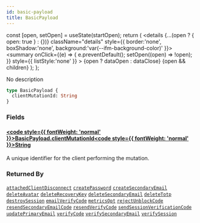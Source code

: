 ```yaml
---
id: basic-payload
title: BasicPayload
---
```









  const [open, setOpen] = useState(startOpen);
  return (
    <details {...(open ? { open: true } : {})} className="details" style={{ border:'none', boxShadow:'none', background:'var(--ifm-background-color)' }}>
      <summary
        onClick={(e) => {
          e.preventDefault();
          setOpen((open) => !open);
        }}
        style={{ listStyle:'none' }}
      >
      {open ? dataOpen : dataClose}
      </summary>
      {open && children}
    </details>
  );
};








No description


```graphql
type BasicPayload {
  clientMutationId: String
}
```




### Fields

#### [<code style={{ fontWeight: 'normal' }}>BasicPayload.<b>clientMutationId</b></code>](#)<Bullet />[<code style={{ fontWeight: 'normal' }}><b>String</b></code>](/gql-api/types/scalars/string.mdx) <Badge class="badge badge--secondary " text="scalar"/> 
A unique identifier for the client performing the mutation.






### Returned By

[`attachedClientDisconnect`](/gql-api/operations/mutations/attached-client-disconnect.mdx)  <Badge class="badge badge--secondary badge--relation" text="mutation"/><Bullet />[`createPassword`](/gql-api/operations/mutations/create-password.mdx)  <Badge class="badge badge--secondary badge--relation" text="mutation"/><Bullet />[`createSecondaryEmail`](/gql-api/operations/mutations/create-secondary-email.mdx)  <Badge class="badge badge--secondary badge--relation" text="mutation"/><Bullet />[`deleteAvatar`](/gql-api/operations/mutations/delete-avatar.mdx)  <Badge class="badge badge--secondary badge--relation" text="mutation"/><Bullet />[`deleteRecoveryKey`](/gql-api/operations/mutations/delete-recovery-key.mdx)  <Badge class="badge badge--secondary badge--relation" text="mutation"/><Bullet />[`deleteSecondaryEmail`](/gql-api/operations/mutations/delete-secondary-email.mdx)  <Badge class="badge badge--secondary badge--relation" text="mutation"/><Bullet />[`deleteTotp`](/gql-api/operations/mutations/delete-totp.mdx)  <Badge class="badge badge--secondary badge--relation" text="mutation"/><Bullet />[`destroySession`](/gql-api/operations/mutations/destroy-session.mdx)  <Badge class="badge badge--secondary badge--relation" text="mutation"/><Bullet />[`emailVerifyCode`](/gql-api/operations/mutations/email-verify-code.mdx)  <Badge class="badge badge--secondary badge--relation" text="mutation"/><Bullet />[`metricsOpt`](/gql-api/operations/mutations/metrics-opt.mdx)  <Badge class="badge badge--secondary badge--relation" text="mutation"/><Bullet />[`rejectUnblockCode`](/gql-api/operations/mutations/reject-unblock-code.mdx)  <Badge class="badge badge--secondary badge--relation" text="mutation"/><Bullet />[`resendSecondaryEmailCode`](/gql-api/operations/mutations/resend-secondary-email-code.mdx)  <Badge class="badge badge--secondary badge--relation" text="mutation"/><Bullet />[`resendVerifyCode`](/gql-api/operations/mutations/resend-verify-code.mdx)  <Badge class="badge badge--secondary badge--relation" text="mutation"/><Bullet />[`sendSessionVerificationCode`](/gql-api/operations/mutations/send-session-verification-code.mdx)  <Badge class="badge badge--secondary badge--relation" text="mutation"/><Bullet />[`updatePrimaryEmail`](/gql-api/operations/mutations/update-primary-email.mdx)  <Badge class="badge badge--secondary badge--relation" text="mutation"/><Bullet />[`verifyCode`](/gql-api/operations/mutations/verify-code.mdx)  <Badge class="badge badge--secondary badge--relation" text="mutation"/><Bullet />[`verifySecondaryEmail`](/gql-api/operations/mutations/verify-secondary-email.mdx)  <Badge class="badge badge--secondary badge--relation" text="mutation"/><Bullet />[`verifySession`](/gql-api/operations/mutations/verify-session.mdx)  <Badge class="badge badge--secondary badge--relation" text="mutation"/>